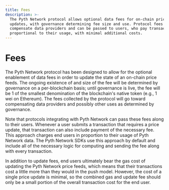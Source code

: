 ```yaml
---
title: Fees
description: >-
  The Pyth Network protocol allows optional data fees for on-chain price feed
  updates, with governance determining fee size and use. Protocol fees
  compensate data providers and can be passed to users, who pay transaction fees
  proportional to their usage, with minimal additional costs.
---
```

# Fees

The Pyth Network protocol has been designed to allow for the optional enablement of data fees in order to update the state of an on-chain price feeds.
The ongoing existence of and size of the fee will be determined by governance on a per-blockchain basis; until governance is live, the fee will be 1 of the smallest denomination of the blockchain's native token (e.g., 1 wei on Ethereum).
The fees collected by the protocol will go toward compensating data providers and possibly other uses as determined by governance.

Note that protocols integrating with Pyth Network can pass these fees along to their users.
Whenever a user submits a transaction that requires a price update, that transaction can also include payment of the necessary fee.
This approach charges end users in proportion to their usage of Pyth Network data.
The Pyth Network SDKs use this approach by default and include all of the necessary logic for computing and sending the fee along with every transaction.

In addition to update fees, end users ultimately bear the gas cost of updating the Pyth Network price feeds, which means that their transactions cost a little more than they would in the push model.
However, the cost of a single price update is minimal, so the combined gas and update fee should only be a small portion of the overall transaction cost for the end user.
